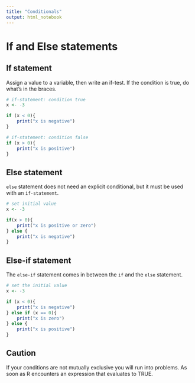 ```yaml
---
title: "Conditionals"
output: html_notebook
---
```


# If and Else statements

## If statement
Assign a value to a variable, then write an if-test. If the condition is true, do what's in the braces.
```r
# if-statement: condition true
x <- -3

if (x < 0){
    print("x is negative")
}

# if-statement: condition false
if (x > 0){
    print("x is positive")
}
```

## Else statement

`else` statement does not need an explicit conditional, but it must be used with an `if-statement`.
```r
# set initial value
x <- -3

if(x > 0){
    print("x is positive or zero")
} else {
    print("x is negative")
}
```

## Else-if statement

The `else-if` statement comes in between the `if` and the `else` statement.
```r
# set the initial value
x <- -3

if (x < 0){
    print("x is negative")
} else if (x == 0){
    print("x is zero")
} else {
    print("x is positive")
}
```

## Caution
If your conditions are not mutually exclusive you will run into problems. As soon as R encounters an expression that evaluates to TRUE.